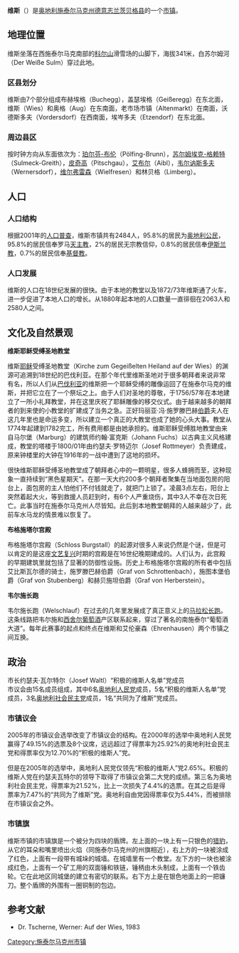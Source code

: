 {{noteTA
|G1=奥地利地名
}}
{{Infobox Austria municipality
|district=[[德意志兰茨贝格县|德意志兰茨贝格县]]
}}
'''维斯'''（{{lang-de|Wies}}）是[[奥地利|奥地利]][[施泰尔马克州|施泰尔马克州]][[德意志兰茨贝格县|德意志兰茨贝格县]]的一个[[市镇_(奥地利)|市镇]]。

==地理位置==

维斯坐落在西施泰尔马克南部的[[科尔山|科尔山]]滑雪场的山脚下，海拔341米，白苏尔姆河（Der Weiße Sulm）穿过此地。

===区县划分===

维斯由7个部分组成布赫埃格（Buchegg），盖瑟埃格（Geißeregg）在东北面，维斯（Wies）和奥格（Aug）在东南面，老市场市镇（Altenmarkt）在南面，沃德斯多夫（Vordersdorf）在西南面，埃岑多夫（Etzendorf）在东北面。

===周边县区===

按时钟方向从东面依次为：[[珀尔芬-布伦|珀尔芬-布伦]]（Pölfing-Brunn），[[苏尔姆埃克-格赖特|苏尔姆埃克-格赖特]]（Sulmeck-Greith），[[皮奇高|皮奇高]]（Pitschgau），[[艾布尔_(奥地利)|艾布尔]]（Aibl），[[韦尔讷斯多夫|韦尔讷斯多夫]]（Wernersdorf），[[维尔弗雷森|维尔弗雷森]]（Wielfresen）和林贝格（Limberg）。

==人口==

===人口结构===

根据2001年的[[人口普查|人口普查]]，维斯市镇共有2484人，95.8%的居民为[[奥地利公民|奥地利公民]]，95.8%的居民信奉罗马[[天主教|天主教]]，2%的居民无宗教信仰，0.8%的居民信奉[[伊斯兰教|伊斯兰教]]，0.7%的居民信奉[[基督教|基督教]]。

===人口发展===

维斯的人口在18世纪发展的很快。由于本地的教堂以及1872/73年维斯通了火车，进一步促进了本地人口的增长。从1880年起本地的人口数量一直徘徊在2063人和2580人之间。

==文化及自然景观==

'''维斯耶稣受缚圣地教堂'''

维斯[[耶稣|耶稣]]受缚圣地教堂（Kirche zum Gegeißelten Heiland auf der Wies）的渊源可追溯到18世纪的巴伐利亚。在那个年代里维斯圣地对于很多朝拜者来说非常有名，所以人们从[[巴伐利亚|巴伐利亚]]的维斯把一个耶稣受缚的雕像运回了在施泰尔马克的维斯，并把它立在了一个祭坛之上。由于人们对圣地的尊敬，于1756/57年在本地建立了一所小礼拜教堂，并在这里庆祝了耶稣雕像的移交仪式。由于越来越多的朝拜者的到来使的小教堂的扩建成了当务之急。正好玛丽亚·冯·施罗滕巴赫[[伯爵|伯爵]]夫人在这几年里也是命运多变，所以建立一个真正的大教堂也成了她的心头大事。教堂从1774年起建到1782完工，所有费用都是由她承担的。维斯耶稣受缚胜地教堂由来自马尔堡（Marburg）的建筑师约翰·富克斯（Johann Fuchs）以古典主义风格建成，教堂的塔楼于1800/01年由约瑟夫·罗特迈尔（Josef Rottmeyer）负责建成，原来钟楼里的大钟在1916年的一战中遭到了这地的损坏。

很快维斯耶稣受缚圣地教堂成了朝拜者心中的一颗明星，很多人蜂拥而至，这种现象一直持续到“黑色星期天”。在那一天大约200多个朝拜者聚集在当地面包房的阳台上，面包房的主人怕他们不付钱就走了，就把门上锁了。凌晨3点左右，阳台上突然着起大火，等到救援人员赶到时，有6个人严重烧伤，其中3人不幸在次日死亡。此事当时在施泰尔马克州人尽皆知。此后到本地教堂朝拜的人越来越少了，此前车水马龙的情景难以恢复了。

'''布格施塔尔宫殿'''

布格施塔尔宫殿（Schloss Burgstall）的起源对很多人来说仍然是个谜，但是可以肯定的是这座[[文艺复兴|文艺复兴]]时期的宫殿是在16世纪晚期建成的。人们认为，此宫殿的早期建筑里就包括了显著的防御性设施。历史上布格施塔尔宫殿的所有者中包括艾比斯瓦尔德的骑士，施罗滕巴赫伯爵（Graf von Schrottenbach），施图本堡伯爵（Graf von Stubenberg）和赫贝施坦伯爵（Graf von Herberstein）。

'''韦尔施长跑''' 

韦尔施长跑（Welschlauf）在过去的几年里发展成了真正意义上的[[马拉松长跑|马拉松长跑]]。这条线路把韦尔施和[[西舍尔葡萄酒|西舍尔葡萄酒]]产区联系起来，穿过了著名的南施泰尔“葡萄酒大道”。每年此赛事的起点和终点在维斯和艾伦豪森（Ehrenhausen）两个市镇之间互换。

==政治==

市长约瑟夫·瓦尔特尔（Josef Waltl）“积极的维斯人名单”党成员<br />
市议会由15名成员组成，其中6名[[奥地利人民党|奥地利人民党]]成员，5名“积极的维斯人名单”党成员，3名[[奥地利社会民主党|奥地利社会民主党]]成员，1名“共同为了维斯”党成员。

===市镇议会===

2005年的市镇议会选举改变了市镇议会的结构。在2000年的选举中奥地利人民党赢得了49.15%的选票及8个议席，远远超过了得票率为25.92%的奥地利社会民主党和得票率仅为12.70%的“积极的维斯人”党。

但是在2005年的选举中，奥地利人民党仅领先“积极的维斯人”党2.65%。积极的维斯人党在约瑟夫瓦特尔的领导下取得了市镇议会第二大党的成绩。第三名为奥地利社会民主党，得票率为21.52%，比上一次损失了4.4%的选票。在其之后是得票率为7.47%的“共同为了维斯”党。奥地利自由党因得票率仅为5.44%，而被排除在市镇议会之外。

===市镇旗===

维斯市镇的市镇旗是一个被分为四块的盾牌。左上面的一块上有一只银色的[[猎豹|猎豹]]，从它的耳朵和嘴里喷出火焰（同施泰尔马克州的州旗相近），右上方的一块被涂成了红色，上面有一段带有城垛的城墙。在城墙里有一个教堂。左下方的一块也被涂成红色，上面有一个矿工用的双面锤和铁链，锤柄由木头制成，上面有一个铁齿轮。它在此地区同城堡的建立有密切的联系。右下方上是在银色地面上的一把镰刀。整个盾牌的外围有一圈铜制的包边。

==参考文献==
{{Reflist}}
*Dr. Tscherne, Werner: Auf der Wies, 1983

[[Category:施泰尔马克州市镇|Category:施泰尔马克州市镇]]